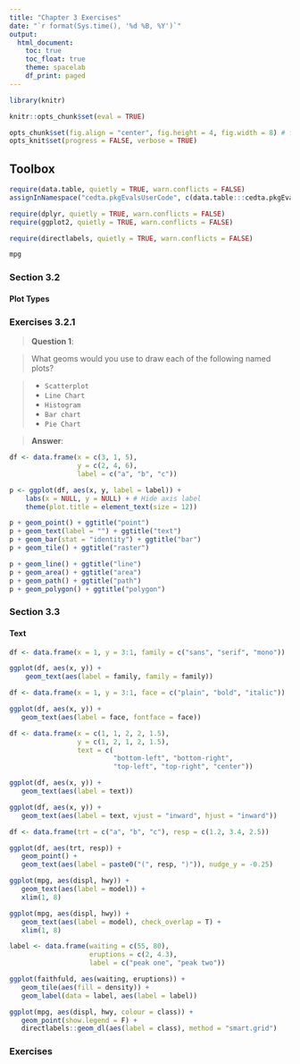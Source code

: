 ```yaml
---
title: "Chapter 3 Exercises"
date: "`r format(Sys.time(), '%d %B, %Y')`"
output:
  html_document:
    toc: true
    toc_float: true
    theme: spacelab
    df_print: paged
---
```


```r

library(knitr)

knitr::opts_chunk$set(eval = TRUE)

opts_chunk$set(fig.align = "center", fig.height = 4, fig.width = 8) # for html
opts_knit$set(progress = FALSE, verbose = TRUE)

```

## Toolbox

```r

require(data.table, quietly = TRUE, warn.conflicts = FALSE)
assignInNamespace("cedta.pkgEvalsUserCode", c(data.table:::cedta.pkgEvalsUserCode, "rtvs"), "data.table")

require(dplyr, quietly = TRUE, warn.conflicts = FALSE)
require(ggplot2, quietly = TRUE, warn.conflicts = FALSE)

require(directlabels, quietly = TRUE, warn.conflicts = FALSE)

mpg

```
### Section 3.2

#### Plot Types

### Exercises 3.2.1

> __Question 1__: 

> What geoms would you use to draw each of the following named plots?

> + `Scatterplot`
> + `Line Chart`
> + `Histogram`
> + `Bar chart`
> + `Pie Chart`

> __Answer__:

```r

df <- data.frame(x = c(3, 1, 5),
                 y = c(2, 4, 6),
                 label = c("a", "b", "c"))

p <- ggplot(df, aes(x, y, label = label)) +
    labs(x = NULL, y = NULL) + # Hide axis label
    theme(plot.title = element_text(size = 12))

p + geom_point() + ggtitle("point")
p + geom_text(label = "") + ggtitle("text")
p + geom_bar(stat = "identity") + ggtitle("bar")
p + geom_tile() + ggtitle("raster")

p + geom_line() + ggtitle("line")
p + geom_area() + ggtitle("area")
p + geom_path() + ggtitle("path")
p + geom_polygon() + ggtitle("polygon")

```

### Section 3.3

#### Text

```r

df <- data.frame(x = 1, y = 3:1, family = c("sans", "serif", "mono"))

ggplot(df, aes(x, y)) +
    geom_text(aes(label = family, family = family))

df <- data.frame(x = 1, y = 3:1, face = c("plain", "bold", "italic"))

ggplot(df, aes(x, y)) +
   geom_text(aes(label = face, fontface = face))

df <- data.frame(x = c(1, 1, 2, 2, 1.5),
                 y = c(1, 2, 1, 2, 1.5),
                 text = c(
                          "bottom-left", "bottom-right",
                          "top-left", "top-right", "center"))

ggplot(df, aes(x, y)) +
   geom_text(aes(label = text))

ggplot(df, aes(x, y)) +
   geom_text(aes(label = text, vjust = "inward", hjust = "inward"))

df <- data.frame(trt = c("a", "b", "c"), resp = c(1.2, 3.4, 2.5))

ggplot(df, aes(trt, resp)) +
   geom_point() +
   geom_text(aes(label = paste0("(", resp, ")")), nudge_y = -0.25)

ggplot(mpg, aes(displ, hwy)) +
   geom_text(aes(label = model)) +
   xlim(1, 8)

ggplot(mpg, aes(displ, hwy)) +
   geom_text(aes(label = model), check_overlap = T) +
   xlim(1, 8)

label <- data.frame(waiting = c(55, 80),
                    eruptions = c(2, 4.3),
                    label = c("peak one", "peak two"))

ggplot(faithfuld, aes(waiting, eruptions)) +
   geom_tile(aes(fill = density)) +
   geom_label(data = label, aes(label = label))

ggplot(mpg, aes(displ, hwy, colour = class)) +
   geom_point(show.legend = F) +
   directlabels::geom_dl(aes(label = class), method = "smart.grid")


```

### Exercises


```r


```

